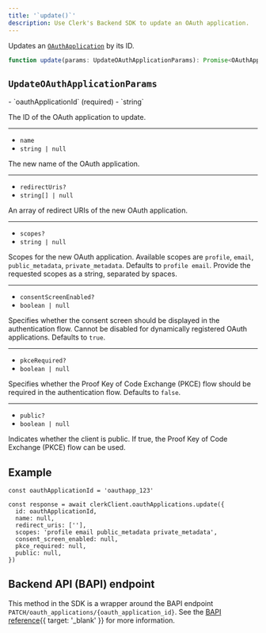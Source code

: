 ```yaml
---
title: '`update()`'
description: Use Clerk's Backend SDK to update an OAuth application.
---
```


Updates an [`OAuthApplication`](/docs/references/backend/types/backend-oauth-application) by its ID.

```ts
function update(params: UpdateOAuthApplicationParams): Promise<OAuthApplication>
```

## `UpdateOAuthApplicationParams`

<Properties>
  - `oauthApplicationId` (required)
  - `string`

  The ID of the OAuth application to update.

  ---

  - `name`
  - `string | null`

  The new name of the OAuth application.

  ---

  - `redirectUris?`
  - `string[] | null`

  An array of redirect URIs of the new OAuth application.

  ---

  - `scopes?`
  - `string | null`

  Scopes for the new OAuth application. Available scopes are `profile`, `email`, `public_metadata`, `private_metadata`. Defaults to `profile email`. Provide the requested scopes as a string, separated by spaces.

  ---

  - `consentScreenEnabled?`
  - `boolean | null`

  Specifies whether the consent screen should be displayed in the authentication flow. Cannot be disabled for dynamically registered OAuth applications. Defaults to `true`.

  ---

  - `pkceRequired?`
  - `boolean | null`

  Specifies whether the Proof Key of Code Exchange (PKCE) flow should be required in the authentication flow. Defaults to `false`.

  ---

  - `public?`
  - `boolean | null`

  Indicates whether the client is public. If true, the Proof Key of Code Exchange (PKCE) flow can be used.
</Properties>

## Example

<Include src="_partials/backend/usage" />

```tsx
const oauthApplicationId = 'oauthapp_123'

const response = await clerkClient.oauthApplications.update({
  id: oauthApplicationId,
  name: null,
  redirect_uris: [''],
  scopes: 'profile email public_metadata private_metadata',
  consent_screen_enabled: null,
  pkce_required: null,
  public: null,
})
```

## Backend API (BAPI) endpoint

This method in the SDK is a wrapper around the BAPI endpoint `PATCH/oauth_applications/{oauth_application_id}`. See the [BAPI reference](/docs/reference/backend-api/tag/OAuth-Applications#operation/UpdateOAuthApplication){{ target: '_blank' }} for more information.

